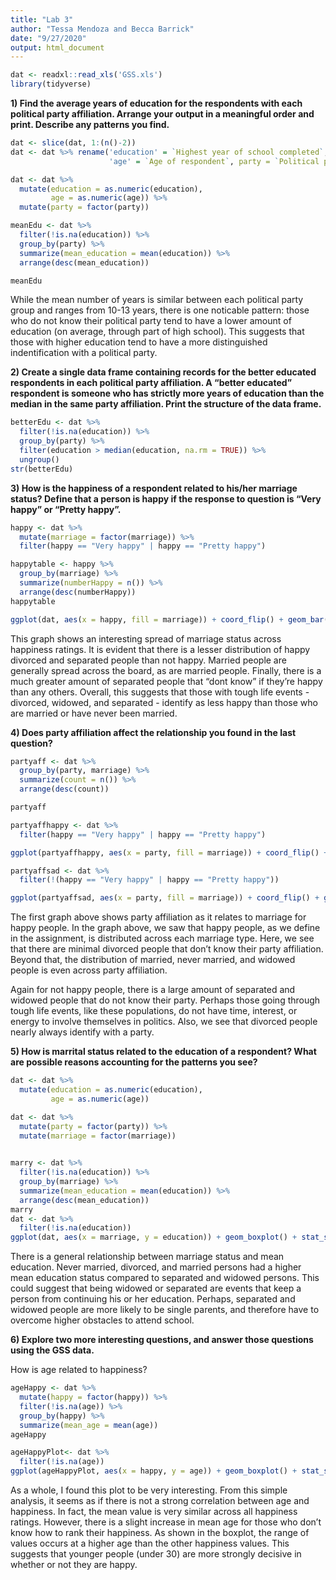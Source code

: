 ```yaml
---
title: "Lab 3"
author: "Tessa Mendoza and Becca Barrick"
date: "9/27/2020"
output: html_document
---
```

```r
dat <- readxl::read_xls('GSS.xls')
library(tidyverse)
```

**1) Find the average years of education for the respondents with each political party affiliation. Arrange your output in a meaningful order and print. Describe any patterns you find.**

```r
dat <- slice(dat, 1:(n()-2))
dat <- dat %>% rename('education' = `Highest year of school completed`,
                      'age' = `Age of respondent`, party = `Political party affiliation`, 'marriage' = `Marital status`, 'happy' = `General happiness`)

dat <- dat %>%
  mutate(education = as.numeric(education),
         age = as.numeric(age)) %>%
  mutate(party = factor(party))

meanEdu <- dat %>%
  filter(!is.na(education)) %>%
  group_by(party) %>%
  summarize(mean_education = mean(education)) %>%
  arrange(desc(mean_education))

meanEdu
```
While the mean number of years is similar between each political party group and ranges from 10-13 years, there is one noticable pattern: those who do not know their political party tend to have a lower amount of education (on average, through part of high school). This suggests that those with higher education tend to have a more distinguished indentification with a political party. 


**2) Create a single data frame containing records for the better educated respondents in each political party affiliation. A “better educated” respondent is someone who has strictly more years of education than the median in the same party affiliation. Print the structure of the data frame.**
```r
betterEdu <- dat %>%
  filter(!is.na(education)) %>%
  group_by(party) %>%
  filter(education > median(education, na.rm = TRUE)) %>%
  ungroup()
str(betterEdu)
```


**3) How is the happiness of a respondent related to his/her marriage status? Define that a person is happy if the response to question is “Very happy” or “Pretty happy”.**

```r
happy <- dat %>%
  mutate(marriage = factor(marriage)) %>%
  filter(happy == "Very happy" | happy == "Pretty happy")

happytable <- happy %>%
  group_by(marriage) %>%
  summarize(numberHappy = n()) %>%
  arrange(desc(numberHappy))
happytable

ggplot(dat, aes(x = happy, fill = marriage)) + coord_flip() + geom_bar(position = 'fill')

```

This graph shows an interesting spread of marriage status across happiness ratings. It is evident that there is a lesser distribution of happy divorced and separated people than not happy. Married people are generally spread across the board, as are married people. Finally, there is a much greater amount of separated people that "dont know" if they're happy than any others. Overall, this suggests that those with tough life events - divorced, widowed, and separated - identify as less happy than those who are married or have never been married. 


**4) Does party affiliation affect the relationship you found in the last question?**
```r
partyaff <- dat %>%
  group_by(party, marriage) %>%
  summarize(count = n()) %>%
  arrange(desc(count))

partyaff

partyaffhappy <- dat %>%
  filter(happy == "Very happy" | happy == "Pretty happy")

ggplot(partyaffhappy, aes(x = party, fill = marriage)) + coord_flip() + geom_bar(position = 'fill') + ggtitle("Party and Marriage Distribution Among Happy People")

partyaffsad <- dat %>%
  filter(!(happy == "Very happy" | happy == "Pretty happy"))

ggplot(partyaffsad, aes(x = party, fill = marriage)) + coord_flip() + geom_bar(position = 'fill') + ggtitle("Party and Marriage Distribution Among Not Happy People")

```

The first graph above shows party affiliation as it relates to marriage for happy people. In the graph above, we saw that happy people, as we define in the assignment, is distributed across each marriage type. Here, we see that there are minimal divorced people that don't know their party affiliation. Beyond that, the distribution of married, never married, and widowed people is even across party affiliation. 

Again for not happy people, there is a large amount of separated and widowed people that do not know their party. Perhaps those going through tough life events, like these populations, do not have time, interest, or energy to involve themselves in politics. Also, we see that divorced people nearly always identify with a party. 


**5) How is marrital status related to the education of a respondent? What are possible reasons accounting for the patterns you see?**
```r
dat <- dat %>%
  mutate(education = as.numeric(education),
         age = as.numeric(age))

dat <- dat %>%
  mutate(party = factor(party)) %>%
  mutate(marriage = factor(marriage))

 
marry <- dat %>%
  filter(!is.na(education)) %>%
  group_by(marriage) %>%
  summarize(mean_education = mean(education)) %>%
  arrange(desc(mean_education))
marry
dat <- dat %>%
  filter(!is.na(education))
ggplot(dat, aes(x = marriage, y = education)) + geom_boxplot() + stat_summary(fun = mean, geom = 'point', color = "red", size = 4)

```

There is a general relationship between marriage status and mean education. Never married, divorced, and married persons had a higher mean education status compared to separated and widowed persons. This could suggest that being widowed or separated are events that keep a person from continuing his or her education. Perhaps, separated and widowed people are more likely to be single parents, and therefore have to overcome higher obstacles to attend school.


**6) Explore two more interesting questions, and answer those questions using the GSS data.**


How is age related to happiness? 
```r
ageHappy <- dat %>%
  mutate(happy = factor(happy)) %>%
  filter(!is.na(age)) %>%
  group_by(happy) %>%
  summarize(mean_age = mean(age))
ageHappy

ageHappyPlot<- dat %>%
  filter(!is.na(age))
ggplot(ageHappyPlot, aes(x = happy, y = age)) + geom_boxplot() + stat_summary(fun = mean, geom = 'point', color = "red", size = 4)
```


As a whole, I found this plot to be very interesting. From this simple analysis, it seems as if there is not a strong correlation between age and happiness. In fact, the mean value is very similar across all happiness ratings. However, there is a slight increase in mean age for those who don't know how to rank their happiness. As shown in the boxplot, the range of values occurs at a higher age than the other happiness values. This suggests that younger people (under 30) are more strongly decisive in whether or not they are happy.
